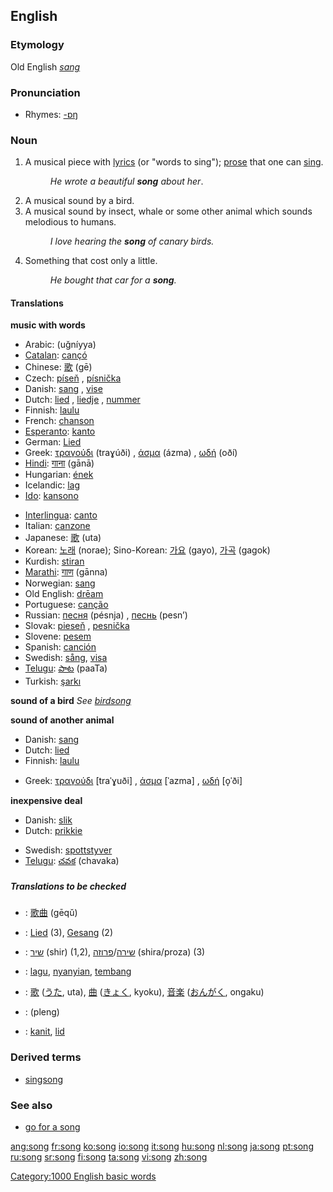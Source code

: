 ==English==
===Etymology===
Old English ''[[sang]]''

===Pronunciation===
*Rhymes: [[Rhymes:English:-ɒŋ|-ɒŋ]]

===Noun===
{{en-noun}}

# A musical piece with [[lyrics]] (or "words to sing"); [[prose]] that one can [[sing]].
#:''He wrote a beautiful '''song''' about her''.
# A musical sound by a bird.
# A musical sound by insect, whale or some other animal which sounds melodious to humans.
#:''I love hearing the '''song''' of canary birds.''
# Something that cost only a little.
#:''He bought that car for a '''song'''.''

====Translations====

'''music with words'''
{{top}}
*Arabic: {{ARchar|[[اغنية|أغنية]]}} (uğníyya) {{f}}
*[[Catalan]]: [[cançó]] {{f}}
*Chinese: [[歌]] (gē)
*Czech: [[píseň]] {{f}}, [[písnička]] {{f}}
*Danish: [[sang]] {{c}}, [[vise]] {{c}}
*Dutch: [[lied]] {{n}}, [[liedje]] {{n}}, [[nummer]]
*Finnish: [[laulu]]
*French: [[chanson]] {{f}}
*[[Esperanto]]: [[kanto]]
*German: [[Lied]] {{n}}
*Greek: [[τραγούδι]] (traɣúði) {{n}}, [[άσμα]] (ázma) {{n}}, [[ωδή]] (oðí) {{f}}
*[[Hindi]]: [[गाना]] (gānā)
*Hungarian: [[ének]]
*Icelandic: [[lag]] {{n}}
*[[Ido]]: [[kansono]]
{{mid}}
*[[Interlingua]]: [[canto]]
*Italian: [[canzone]] {{f}}
*Japanese: [[歌]] (uta)
*Korean: [[노래]] (norae); Sino-Korean: [[가요]] (gayo), [[가곡]] (gagok)
*Kurdish: [[stiran]] {{f}}
*[[Marathi]]: [[गाण]] (gānna)
*Norwegian: [[sang]]
*Old English: [[dream#Old English|drēam]]
*Portuguese: [[canção]] {{f}}
*Russian: [[песня]] (pésnja) {{f}}, [[песнь]] (pesn’) {{f}}
*Slovak: [[pieseň#Slovak|pieseň]] {{f}}, [[pesnička#Slovak|pesnička]] {{f}}
*Slovene: [[pesem]] {{f}}
*Spanish: [[canción]] {{f}}
*Swedish: [[sång]], [[visa#Swedish|visa]]
*[[Telugu]]: [[పాట]] (paaTa)
*Turkish: [[şarkı]]
{{bottom}}

'''sound of a bird'''
''See [[birdsong]]''

'''sound of another animal'''
{{top}}
*Danish: [[sang]] {{c}}
*Dutch: [[lied]]
*Finnish: [[laulu]]
{{mid}}
*Greek: [[τραγούδι]] [traˈɣuði] {{n}}, [[άσμα]] [ˈazma] {{n}}, [[ωδή]] [o̞ˈði] {{f}}
{{bottom}}

'''inexpensive deal'''
{{top}}
*Danish: [[slik]] {{c}}
*Dutch: [[prikkie]]
{{mid}}
*Swedish: [[spottstyver]]
*[[Telugu]]: [[చవక]] (chavaka)
{{bottom}}

=====Translations to be checked=====
{{checktrans}}
*{{ttbc|Chinese}}: [[歌曲]] (gēqǔ)
*{{ttbc|German}}: [[Lied]] {{n}} (3), [[Gesang]] {{m}} (2)
*{{ttbc|Hebrew}}: [[שיר]] (shir) {{m}} (1,2), [[שירה]]/[[פרוזה]] (shira/proza) {{f}} (3)
*{{ttbc|Indonesian}}: [[lagu]], [[nyanyi|nyanyian]], [[tembang]]
*{{ttbc|Japanese}}: [[歌]] ([[うた]], uta), [[曲]] ([[きょく]], kyoku), [[音楽]] ([[おんがく]], ongaku)
*{{ttbc|Thai}}: {{THchar|[[เพลง]]}} (pleng)
*{{ttbc|Volapük}}: [[kanit]], [[lid#Volapük|lid]]

===Derived terms===
*[[singsong]]

===See also===
*[[go for a song]]

[[Category:1000 English basic words]]

[[ang:song]]
[[fr:song]]
[[ko:song]]
[[io:song]]
[[it:song]]
[[hu:song]]
[[nl:song]]
[[ja:song]]
[[pt:song]]
[[ru:song]]
[[sr:song]]
[[fi:song]]
[[ta:song]]
[[vi:song]]
[[zh:song]]